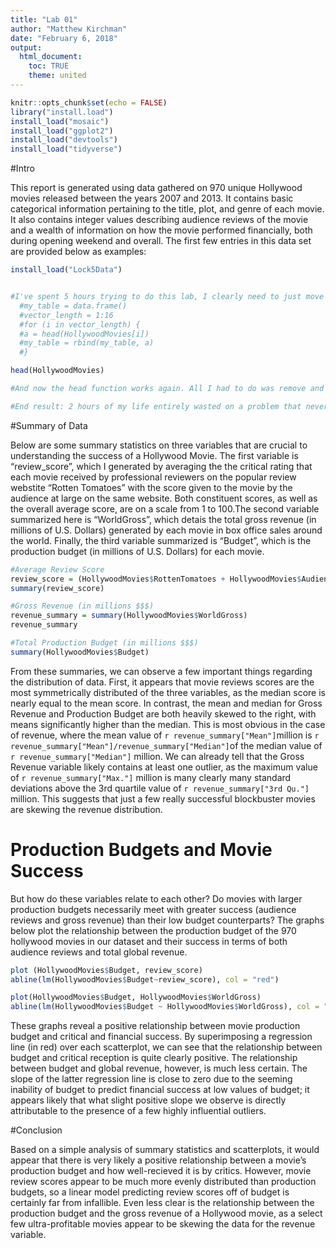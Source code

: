 ```yaml
---
title: "Lab 01"
author: "Matthew Kirchman"
date: "February 6, 2018"
output: 
  html_document:
    toc: TRUE
    theme: united
---
```


```r
knitr::opts_chunk$set(echo = FALSE)
library("install.load")
install_load("mosaic")
install_load("ggplot2")
install_load("devtools")
install_load("tidyverse")


```

#Intro

This report is generated using data gathered on 970 unique Hollywood movies released between the years 2007 and 2013. It contains basic categorical information pertaining to the title, plot, and genre of each movie. It also contains integer values describing audience reviews of the movie and a wealth of information on how the movie performed financially, both during opening weekend and overall. The first few entries in this data set are provided below as examples:

```r
install_load("Lock5Data")


#I've spent 5 hours trying to do this lab, I clearly need to just move on because this isn't going to work how I want it to.
  #my_table = data.frame()
  #vector_length = 1:16
  #for (i in vector_length) { 
  #a = head(HollywoodMovies[i])
  #my_table = rbind(my_table, a)
  #}

head(HollywoodMovies)

#And now the head function works again. All I had to do was remove and re-add all of the variables in my global environment . . . I guess I must have accidentally messed with something earlier that caused it to get all screwed up.

#End result: 2 hours of my life entirely wasted on a problem that never existed to begin with.
```


#Summary of Data

Below are some summary statistics on three variables that are crucial to understanding the success of a Hollywood Movie. The first variable is "review_score", which I generated by averaging the  the critical rating that each movie received by professional reviewers on the popular review webstite "Rotten Tomatoes" with the score given to the movie by the audience at large on the same website. Both constituent scores, as well as the overall average score, are on a scale from 1 to 100.The second variable summarized here is "WorldGross", which detais the total gross revenue (in millions of U.S. Dollars) generated by each movie in box office sales around the world. Finally, the third variable summarized is "Budget", which is the production budget (in millions of U.S. Dollars) for each movie.
```r
#Average Review Score
review_score = (HollywoodMovies$RottenTomatoes + HollywoodMovies$AudienceScore)/2
summary(review_score)

#Gross Revenue (in millions $$$)
revenue_summary = summary(HollywoodMovies$WorldGross)
revenue_summary

#Total Production Budget (in millions $$$)
summary(HollywoodMovies$Budget)

```
 From these summaries, we can observe a few important things regarding the distribution of data. First, it appears that movie reviews scores are the most symmetrically distributed of the three variables, as the median score is nearly equal to the mean score. In contrast, the mean and median for Gross Revenue and Production Budget are both heavily skewed to the right, with means significantly higher than the median. This is most obvious in the case of revenue, where the mean value of `r revenue_summary["Mean"]`million is `r revenue_summary["Mean"]/revenue_summary["Median"]`of the median value of `r revenue_summary["Median"]` million. We can already tell that the Gross Revenue variable likely contains at least one outlier, as the maximum value of `r revenue_summary["Max."]` million is many clearly many standard deviations above the 3rd quartile value of `r revenue_summary["3rd Qu."]` million. This suggests that just a few really successful blockbuster movies are skewing the revenue distribution. 

# Production Budgets and Movie Success

But how do these variables relate to each other? Do movies with larger production budgets necessarily meet with greater success (audience reviews and gross revenue) than their low budget counterparts? The graphs below plot the relationship between the production budget of the 970 hollywood movies in our dataset and their success in terms of both audience reviews and total global revenue.

```r
plot (HollywoodMovies$Budget, review_score)
abline(lm(HollywoodMovies$Budget~review_score), col = "red")

plot(HollywoodMovies$Budget, HollywoodMovies$WorldGross)
abline(lm(HollywoodMovies$Budget ~ HollywoodMovies$WorldGross), col = "red")
```

These graphs reveal a positive relationship between movie production budget and critical and financial success. By superimposing a regression line (in red) over each scatterplot, we can see that the relationship between budget and critical reception is quite clearly positive. The relationship between budget and global revenue, however, is much less certain. The slope of the latter regression line is close to zero due to the seeming inability of budget to predict financial success at low values of budget; it appears likely that what slight positive slope we observe is directly attributable to the presence of a few highly influential outliers.

#Conclusion

Based on a simple analysis of summary statistics and scatterplots, it would appear that there is very likely a positive relationship between a movie's production budget and how well-recieved it is by critics. However, movie review scores appear to be much more evenly distributed than production budgets, so a linear model predicting review scores off of budget is certainly far from infallible. Even less clear is the relationship between the production budget and the gross revenue of a Hollywood movie, as a select few ultra-profitable movies appear to be skewing the data for the revenue variable.
